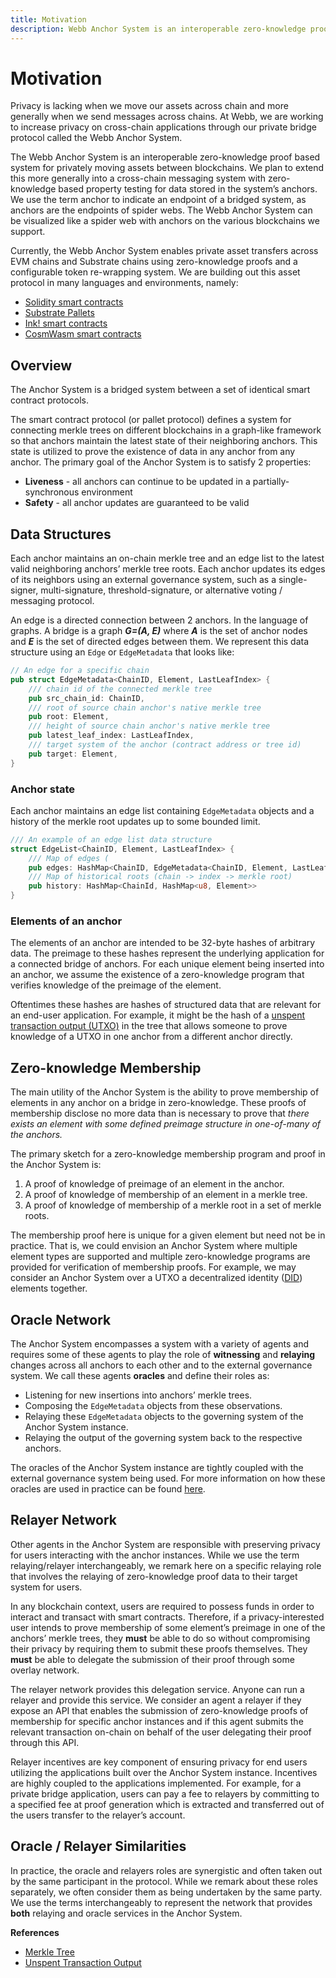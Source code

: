 ```yaml
---
title: Motivation
description: Webb Anchor System is an interoperable zero-knowledge proof based system
---
```



# Motivation

Privacy is lacking when we move our assets across chain and more generally when we send messages across chains.
At Webb, we are working to increase privacy on cross-chain applications through our private bridge protocol
called the Webb Anchor System.

The Webb Anchor System is an interoperable zero-knowledge proof based system for privately moving assets
between blockchains. We plan to extend this more generally into a cross-chain messaging system with
zero-knowledge based property testing for data stored in the system’s anchors. We use the term anchor to
indicate an endpoint of a bridged system, as anchors are the endpoints of spider webs. The Webb Anchor System
can be visualized like a spider web with anchors on the various blockchains we support.

Currently, the Webb Anchor System enables private asset transfers across EVM chains and Substrate chains
using zero-knowledge proofs and a configurable token re-wrapping system. We are building out this asset
protocol in many languages and environments, namely:

- [Solidity smart contracts](https://github.com/webb-tools/protocol-solidity)
- [Substrate Pallets](https://github.com/webb-tools/protocol-substrate)
- [Ink! smart contracts](https://github.com/webb-tools/protocol-ink)
- [CosmWasm smart contracts](https://github.com/webb-tools/protocol-cosmwasm)

## Overview

The Anchor System is a bridged system between a set of identical smart contract protocols.

The smart contract protocol (or pallet protocol) defines a system for connecting merkle trees on different
blockchains in a graph-like framework so that anchors maintain the latest state of their neighboring anchors.
This state is utilized to prove the existence of data in any anchor from any anchor. The primary goal of the
Anchor System is to satisfy 2 properties:

- **Liveness** - all anchors can continue to be updated in a partially-synchronous environment
- **Safety** - all anchor updates are guaranteed to be valid

## Data Structures

Each anchor maintains an on-chain merkle tree and an edge list to the latest valid neighboring anchors’ merkle
tree roots. Each anchor updates its edges of its neighbors using an external governance system, such as a
single-signer, multi-signature, threshold-signature, or alternative voting / messaging protocol.

An edge is a directed connection between 2 anchors. In the language of graphs. A bridge is a
graph **_G=(A, E)_** where **_A_** is the set of anchor nodes and **_E_** is the set of directed edges between
them. We represent this data structure using an `Edge` or `EdgeMetadata` that looks like:

```rust
// An edge for a specific chain
pub struct EdgeMetadata<ChainID, Element, LastLeafIndex> {
	/// chain id of the connected merkle tree
	pub src_chain_id: ChainID,
	/// root of source chain anchor's native merkle tree
	pub root: Element,
	/// height of source chain anchor's native merkle tree
	pub latest_leaf_index: LastLeafIndex,
	/// target system of the anchor (contract address or tree id)
	pub target: Element,
}
```

### Anchor state

Each anchor maintains an edge list containing `EdgeMetadata` objects and a history of the merkle root updates
up to some bounded limit.

```rust
/// An example of an edge list data structure
struct EdgeList<ChainID, Element, LastLeafIndex> {
	/// Map of edges (
	pub edges: HashMap<ChainID, EdgeMetadata<ChainID, Element, LastLeafIndex>
	/// Map of historical roots (chain -> index -> merkle root)
	pub history: HashMap<ChainId, HashMap<u8, Element>>
}
```

### Elements of an anchor

The elements of an anchor are intended to be 32-byte hashes of arbitrary data. The preimage to these hashes
represent the underlying application for a connected bridge of anchors. For each unique element being inserted
into an anchor, we assume the existence of a zero-knowledge program that verifies knowledge of the preimage of
the element.

Oftentimes these hashes are hashes of structured data that are relevant for an end-user application. For example,
it might be the hash of a [unspent transaction output (UTXO)](https://en.wikipedia.org/wiki/Unspent_transaction_output)
in the tree that allows someone to prove knowledge of a UTXO in one anchor from a different anchor directly.

<AnchorSystem />

## Zero-knowledge Membership

The main utility of the Anchor System is the ability to prove membership of elements in any anchor on a bridge in
zero-knowledge. These proofs of membership disclose no more data than is necessary to prove that _there exists an
element with some defined preimage structure in one-of-many of the anchors._

The primary sketch for a zero-knowledge membership program and proof in the Anchor System is:

1. A proof of knowledge of preimage of an element in the anchor.
2. A proof of knowledge of membership of an element in a merkle tree.
3. A proof of knowledge of membership of a merkle root in a set of merkle roots.

The membership proof here is unique for a given element but need not be in practice. That is, we could envision
an Anchor System where multiple element types are supported and multiple zero-knowledge programs are provided
for verification of membership proofs. For example, we may consider an Anchor System over a UTXO a decentralized
identity ([DID](https://www.w3.org/TR/did-core/)) elements together.

## Oracle Network

The Anchor System encompasses a system with a variety of agents and requires some of these agents to play the role
of **witnessing** and **relaying** changes across all anchors to each other and to the external governance system.
We call these agents **oracles** and define their roles as:

- Listening for new insertions into anchors’ merkle trees.
- Composing the `EdgeMetadata` objects from these observations.
- Relaying these `EdgeMetadata` objects to the governing system of the Anchor System instance.
- Relaying the output of the governing system back to the respective anchors.

The oracles of the Anchor System instance are tightly coupled with the external governance system being used. For more
information on how these oracles are used in practice can be found [here](https://github.com/webb-tools/relayer).

<AnchorRelayerSystem />

## Relayer Network

Other agents in the Anchor System are responsible with preserving privacy for users interacting with the anchor instances.
While we use the term relaying/relayer interchangeably, we remark here on a specific relaying role that involves the relaying
of zero-knowledge proof data to their target system for users.

In any blockchain context, users are required to possess funds in order to interact and transact with smart contracts.
Therefore, if a privacy-interested user intends to prove membership of some element’s preimage in one of the anchors’
merkle trees, they **must** be able to do so without compromising their privacy by requiring them to submit these proofs
themselves. They **must** be able to delegate the submission of their proof through some overlay network.

The relayer network provides this delegation service. Anyone can run a relayer and provide this service. We consider an agent
a relayer if they expose an API that enables the submission of zero-knowledge proofs of membership for specific anchor
instances and if this agent submits the relevant transaction on-chain on behalf of the user delegating their proof through this API.

Relayer incentives are key component of ensuring privacy for end users utilizing the applications built over the Anchor System
instance. Incentives are highly coupled to the applications implemented. For example, for a private bridge application, users can
pay a fee to relayers by committing to a specified fee at proof generation which is extracted and transferred out of the users
transfer to the relayer’s account.

## Oracle / Relayer Similarities

In practice, the oracle and relayers roles are synergistic and often taken out by the same participant in the protocol. While we
remark about these roles separately, we often consider them as being undertaken by the same party. We use the terms interchangeably
to represent the network that provides **both** relaying and oracle services in the Anchor System.

**References**

- [Merkle Tree](https://en.wikipedia.org/wiki/Merkle_tree)
- [Unspent Transaction Output](https://en.wikipedia.org/wiki/Unspent_transaction_output)
